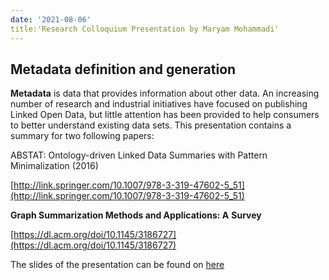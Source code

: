 ---
date: '2021-08-06'
title:'Research Colloquium Presentation by Maryam Mohammadi'
---


## Metadata definition and generation

**Metadata** is data that provides information about other data. An increasing number of research and industrial initiatives have focused on publishing Linked Open Data, but little attention has been provided to help consumers to better understand existing data sets. This presentation contains a summary for two following papers:

ABSTAT: Ontology-driven Linked Data Summaries with Pattern Minimalization (2016)

[http://link.springer.com/10.1007/978-3-319-47602-5_51](http://link.springer.com/10.1007/978-3-319-47602-5_51)

**Graph Summarization Methods and Applications: A** **Survey** 

[https://dl.acm.org/doi/10.1145/3186727](https://dl.acm.org/doi/10.1145/3186727)



The slides of the presentation can be found on [here](downloads/2021-08-06-mohammadi_colloquium_slides.pdf)
